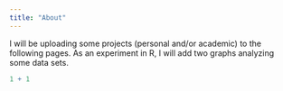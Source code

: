 ```yaml
---
title: "About"
---
```


I will be uploading some projects (personal and/or academic) to the following pages. As an experiment in R, I will add two graphs analyzing some data sets.

```r
1 + 1
```
